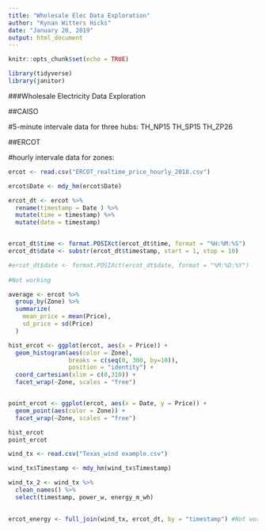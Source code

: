 ---
title: "Wholesale Elec Data Exploration"
author: "Kynan Witters Hicks"
date: "January 20, 2019"
output: html_document
---

```{r setup, include=FALSE}
knitr::opts_chunk$set(echo = TRUE)
```

```{r library}

library(tidyverse)
library(janitor)
```


###Wholesale Electricity Data Exploration

##CAISO

#5-minute intervale data for three hubs: 
TH_NP15
TH_SP15
TH_ZP26

##ERCOT

#hourly intervale data for zones: 

```{r data}

ercot <- read.csv("ERCOT_realtime_price_hourly_2018.csv")

```


```{r wrangle}

ercot$Date <- mdy_hm(ercot$Date)

ercot_dt <- ercot %>%
  rename(timestamp = Date ) %>% 
  mutate(time = timestamp) %>% 
  mutate(date = timestamp)


ercot_dt$time <- format.POSIXct(ercot_dt$time, format = "%H:%M:%S")
ercot_dt$date <- substr(ercot_dt$timestamp, start = 1, stop = 10)

#ercot_dt$date <- format.POSIXct(ercot_dt$date, format = "%M:%D:%Y")
 
#Not working


```

```{r summarize}

average <- ercot %>% 
  group_by(Zone) %>% 
  summarize(
    mean_price = mean(Price),
    sd_price = sd(Price)
  )

```


```{r visualize}

hist_ercot <- ggplot(ercot, aes(x = Price)) +
  geom_histogram(aes(color = Zone),
                 breaks = c(seq(0, 300, by=10)),
                 position = "identity") +
  coord_cartesian(xlim = c(0,310)) +
  facet_wrap(~Zone, scales = "free")


point_ercot <- ggplot(ercot, aes(x = Date, y = Price)) +
  geom_point(aes(color = Zone)) +
  facet_wrap(~Zone, scales = "free")

hist_ercot
point_ercot

```

```{r energy_model}

wind_tx <- read.csv("Texas_wind example.csv")

wind_tx$Timestamp <- mdy_hm(wind_tx$Timestamp)

wind_tx_2 <- wind_tx %>% 
  clean_names() %>% 
  select(timestamp, power_w, energy_m_wh)
  

ercot_energy <- full_join(wind_tx, ercot_dt, by = "timestamp") #Not working

```

